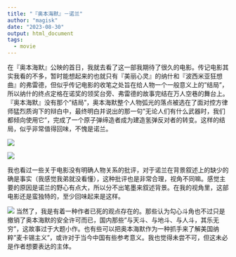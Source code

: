 ```yaml
---
title: "『奥本海默』－诺兰"
author: "magisk"
date: "2023-08-30"
output: html_document
tags: 
  - movie
---
```


<!--more-->

在『奥本海默』公映的首日，我就去看了这一部我期待了很久的电影。传记电影其实我看的不多，暂时能想起来的也就只有『美丽心灵』的纳什和『波西米亚狂想曲』的弗雷德，但似乎传记电影的收笔之处旨在给人物一个一般意义上的"结局"，所以纳什的终点定格在诺奖的领奖台旁、弗雷德的故事完结在万人空巷的舞台上。『奥本海默』没有那个"结局"，奥本海默整个人物弧光的落点被选在了面对控方律师猛烈质询下的辩白中，最终明白并说出的那一句"无论人们有什么武器时，我们都倾向使用它"，完成了一个原子弹缔造者成为建造氢弹反对者的转变。这样的结局，似乎非常值得回味，不愧是诺兰。

![](/images/Oppenheimer/photo_6303323471836461337_y.jpg)

![](/images/Oppenheimer/photo_6303323471836461338_y.jpg)

我也看过一些关于电影没有明确人物关系的批评，对于诺兰在背景叙述上的缺少的确是事实（我感觉我弟就没看懂），这种批评也是非常合理，视角不同嘛。感觉主要的原因是诺兰的野心有点大，所以分不出笔墨来叙述背景。在我的视角里，这部电影还是蛮独特的，至少回味起来是这样。

![](/images/Oppenheimer/photo_6303323471836461340_y.jpg)
当然了，我是有着一种作者已死的观点存在的。那些认为勾心斗角也不过只是撤销了奥本海默的安全许可而已，国内那些"与天斗、与地斗、与人斗，其乐无穷"，这故事过于大题小作。也有些可以把奥本海默作为一种抓手来了解美国纳粹"麦卡锡主义"，或许对于当今中国有些参考意义。我也觉得未尝不可，但这未必是作者想要表达的主体。